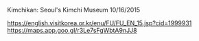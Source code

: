 Kimchikan: Seoul's Kimchi Museum
10/16/2015

https://english.visitkorea.or.kr/enu/FU/FU_EN_15.jsp?cid=1999931
https://maps.app.goo.gl/r3Le7sFgWbtA9nJJ8
